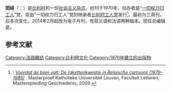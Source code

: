 '''团结'''（{{lang-nl|Solidair}}；{{lang-fr|Solidaire}}）是[[比利时|比利时]]的一份[[社会主义|社会主义]][[杂志|杂志]]，创刊于1970年，创办者是“[[一切权力归工人|一切权力归工人]]”党，现由“一切权力归工人”党的继承者[[比利时工人党|比利时工人党]]发行<ref>{{Aut|F. Vranckx}} : [http://www.scriptiebank.be/sites/default/files/e5a2e0ac6c39c73779e5cde74cd4ee79.pdf ''Voordat de bom valt: De rakettenkwestie in Belgische cartoons (1979-1985)''] {{Wayback|url=http://www.scriptiebank.be/sites/default/files/e5a2e0ac6c39c73779e5cde74cd4ee79.pdf |date=20160305111905 }}. Masterproef Katholieke Universiteit Leuven, Faculteit Letteren, Masteropleiding Geschiedenis, 2009.</ref>。最初为三周刊，后多次变化，2014年2月起改为电子月刊，有荷兰语和法语两种版本。现任总编辑是{{link-fr|迈克尔·韦伯豪德|Michaël Verbauwhede}}。

== 参考文献 ==
{{reflist}}
[[Category:法語雜誌|Category:法語雜誌]]
[[Category:比利時文化|Category:比利時文化]]
[[Category:1970年建立的出版物|Category:1970年建立的出版物]]
{{stub}}
